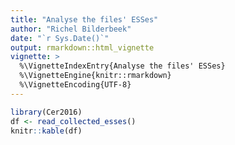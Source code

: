 ```yaml
---
title: "Analyse the files' ESSes"
author: "Richel Bilderbeek"
date: "`r Sys.Date()`"
output: rmarkdown::html_vignette
vignette: >
  %\VignetteIndexEntry{Analyse the files' ESSes}
  %\VignetteEngine{knitr::rmarkdown}
  %\VignetteEncoding{UTF-8}
---
```


```r
library(Cer2016)
df <- read_collected_esses()
knitr::kable(df)
```

